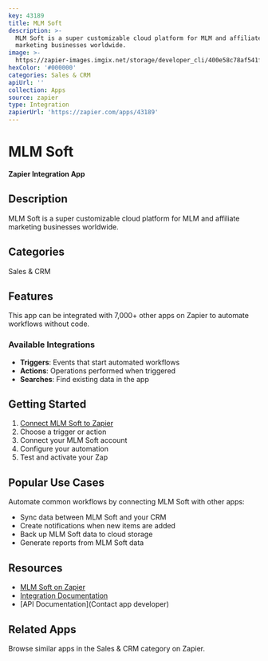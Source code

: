 ```yaml
---
key: 43189
title: MLM Soft
description: >-
  MLM Soft is a super customizable cloud platform for MLM and affiliate
  marketing businesses worldwide.
image: >-
  https://zapier-images.imgix.net/storage/developer_cli/400e58c78af541fe310e87e57b2a0a51.png?auto=format%2Ccompress&ixlib=python-3.0.0&q=50
hexColor: '#000000'
categories: Sales & CRM
apiUrl: ''
collection: Apps
source: zapier
type: Integration
zapierUrl: 'https://zapier.com/apps/43189'
---
```

# MLM Soft

**Zapier Integration App**

## Description

MLM Soft is a super customizable cloud platform for MLM and affiliate marketing businesses worldwide.

## Categories

Sales & CRM

## Features

This app can be integrated with 7,000+ other apps on Zapier to automate workflows without code.

### Available Integrations

- **Triggers**: Events that start automated workflows
- **Actions**: Operations performed when triggered
- **Searches**: Find existing data in the app

## Getting Started

1. [Connect MLM Soft to Zapier](https://zapier.com/apps/43189)
2. Choose a trigger or action
3. Connect your MLM Soft account
4. Configure your automation
5. Test and activate your Zap

## Popular Use Cases

Automate common workflows by connecting MLM Soft with other apps:

- Sync data between MLM Soft and your CRM
- Create notifications when new items are added
- Back up MLM Soft data to cloud storage
- Generate reports from MLM Soft data

## Resources

- [MLM Soft on Zapier](https://zapier.com/apps/43189)
- [Integration Documentation](https://zapier.com/apps/43189/integrations)
- [API Documentation](Contact app developer)

## Related Apps

Browse similar apps in the Sales & CRM category on Zapier.
